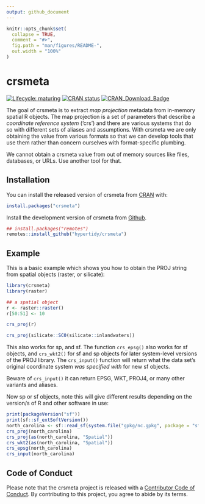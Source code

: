 ```yaml
---
output: github_document
---
```


<!-- README.md is generated from README.Rmd. Please edit that file -->

```r
knitr::opts_chunk$set(
  collapse = TRUE,
  comment = "#>",
  fig.path = "man/figures/README-",
  out.width = "100%"
)
```

# crsmeta

<!-- badges: start -->
[![Lifecycle: maturing](https://img.shields.io/badge/lifecycle-maturing-blue.svg)](https://www.tidyverse.org/lifecycle/#maturing)
[![CRAN status](https://www.r-pkg.org/badges/version/crsmeta)](https://CRAN.R-project.org/package=crsmeta)
[![CRAN\_Download\_Badge](http://cranlogs.r-pkg.org/badges/crsmeta)](https://cran.r-project.org/package=crsmeta)
<!-- badges: end -->

The goal of crsmeta is to extract *map projection* metadata from in-memory spatial R
objects. The map projection is a set of parameters that describe a *coordinate
reference system* ('crs') and there are various systems that do so with
different sets of aliases and assumptions. With crsmeta we are only obtaining the
value from various formats so that we can develop tools that use them rather
than concern ourselves with format-specific plumbing.

We cannot obtain a crsmeta value from out of memory sources like files, databases, or
URLs. Use another tool for that. 

## Installation

You can install the released version of crsmeta from [CRAN](https://CRAN.R-project.org) with:

``` r
install.packages("crsmeta")
```

Install the development version of crsmeta from [Github](https://github.com/hypertidy/crsmeta). 

```r
## install.packages("remotes")
remotes::install_github("hypertidy/crsmeta")
```

## Example

This is a basic example which shows you how to obtain the PROJ string from 
spatial objects (raster, or silicate):

```r
library(crsmeta)
library(raster)

## a spatial object
r <- raster::raster()
r[50:51] <- 10

crs_proj(r)

crs_proj(silicate::SC0(silicate::inlandwaters))
```

This also works for sp, and sf. The function `crs_epsg()` also works
for sf objects, and `crs_wkt2()` for sf and sp objects for later system-level 
versions of the PROJ library. The `crs_input()` function will return what the data set's
original coordinate system *was specified with* for new sf objects. 

Beware of `crs_input()` it can return EPSG, WKT, PROJ4, or many other variants and aliases.

Now sp or sf objects, note this will give different results depending on the version/s of
R and other software in use: 

```r
print(packageVersion("sf"))
print(sf::sf_extSoftVersion())
north_carolina <- sf::read_sf(system.file("gpkg/nc.gpkg", package = "sf", mustWork = TRUE))
crs_proj(north_carolina)
crs_proj(as(north_carolina, "Spatial"))
crs_wkt2(as(north_carolina, "Spatial"))
crs_epsg(north_carolina)
crs_input(north_carolina)
```

## Code of Conduct

Please note that the crsmeta project is released with a [Contributor Code of Conduct](https://github.com/hypertidy/crsmeta/blob/master/CODE_OF_CONDUCT.md). By contributing to this project, you agree to abide by its terms.
